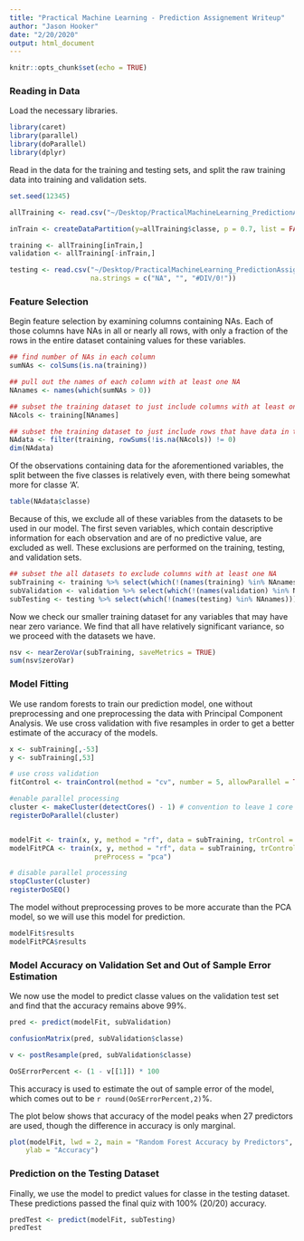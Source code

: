 ```yaml
---
title: "Practical Machine Learning - Prediction Assignement Writeup"
author: "Jason Hooker"
date: "2/20/2020"
output: html_document
---
```


```r
knitr::opts_chunk$set(echo = TRUE)
```

### Reading in Data

Load the necessary libraries.
```r
library(caret)
library(parallel)
library(doParallel)
library(dplyr)
```

Read in the data for the training and testing sets, and split the raw training data into training and validation sets.
```r
set.seed(12345)

allTraining <- read.csv("~/Desktop/PracticalMachineLearning_PredictionAssignmentData/pml-training.csv", na.strings = c("NA", "", "#DIV/0!"))

inTrain <- createDataPartition(y=allTraining$classe, p = 0.7, list = FALSE)

training <- allTraining[inTrain,]
validation <- allTraining[-inTrain,]

testing <- read.csv("~/Desktop/PracticalMachineLearning_PredictionAssignmentData/pml-testing.csv",
                    na.strings = c("NA", "", "#DIV/0!"))
```

### Feature Selection

Begin feature selection by examining columns containing NAs. Each of those columns have NAs in all or nearly all rows, with only a fraction of the rows in the entire dataset containing values for these variables.
```r
## find number of NAs in each column
sumNAs <- colSums(is.na(training))

## pull out the names of each column with at least one NA
NAnames <- names(which(sumNAs > 0))

## subset the training dataset to just include columns with at least one NA
NAcols <- training[NAnames]

## subset the training dataset to just include rows that have data in the columns containing NAs
NAdata <- filter(training, rowSums(!is.na(NAcols)) != 0)
dim(NAdata)
```

Of the observations containing data for the aforementioned variables, the split between the five classes is relatively even, with there being somewhat more for classe 'A'.
```r
table(NAdata$classe)
```

Because of this, we exclude all of these variables from the datasets to be used in our model. The first seven variables, which contain descriptive information for each observation and are of no predictive value, are excluded as well. These exclusions are performed on the training, testing, and validation sets.
```r
## subset the all datasets to exclude columns with at least one NA
subTraining <- training %>% select(which(!(names(training) %in% NAnames))) %>% select(-(1:7))
subValidation <- validation %>% select(which(!(names(validation) %in% NAnames))) %>% select(-(1:7))
subTesting <- testing %>% select(which(!(names(testing) %in% NAnames))) %>% select(-(1:7))
```

Now we check our smaller training dataset for any variables that may have near zero variance. We find that all have relatively significant variance, so we proceed with the datasets we have.
```r
nsv <- nearZeroVar(subTraining, saveMetrics = TRUE)
sum(nsv$zeroVar)
```

### Model Fitting

We use random forests to train our prediction model, one without preprocessing and one preprocessing the data with Principal Component Analysis. We use cross validation with five resamples in order to get a better estimate of the accuracy of the models.
```r
x <- subTraining[,-53]
y <- subTraining[,53]

# use cross validation
fitControl <- trainControl(method = "cv", number = 5, allowParallel = TRUE)

#enable parallel processing
cluster <- makeCluster(detectCores() - 1) # convention to leave 1 core for OS
registerDoParallel(cluster)


modelFit <- train(x, y, method = "rf", data = subTraining, trControl = fitControl)
modelFitPCA <- train(x, y, method = "rf", data = subTraining, trControl = fitControl, 
                     preProcess = "pca")

# disable parallel processing
stopCluster(cluster)
registerDoSEQ()
```

The model without preprocessing proves to be more accurate than the PCA model, so we will use this model for prediction.
```r
modelFit$results
modelFitPCA$results
```

### Model Accuracy on Validation Set and Out of Sample Error Estimation

We now use the model to predict classe values on the validation test set and find that the accuracy remains above 99%.
```r
pred <- predict(modelFit, subValidation)

confusionMatrix(pred, subValidation$classe)
```

```r
v <- postResample(pred, subValidation$classe)

OoSErrorPercent <- (1 - v[[1]]) * 100
```
This accuracy is used to estimate the out of sample error of the model, which comes out to be `r round(OoSErrorPercent,2)`%. 

The plot below shows that accuracy of the model peaks when 27 predictors are used, though the difference in accuracy is only marginal.  
```r
plot(modelFit, lwd = 2, main = "Random Forest Accuracy by Predictors", xlab = "Predictors", 
    ylab = "Accuracy")
```

### Prediction on the Testing Dataset

Finally, we use the model to predict values for classe in the testing dataset. These predictions passed the final quiz with 100% (20/20) accuracy. 
```r
predTest <- predict(modelFit, subTesting)
predTest
```